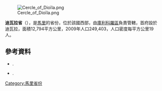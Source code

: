 [[Image:Cercle_of_Dioïla.png|right]]

'''迪瓦拉省'''（{{lang-fr|Cercle de Dioïla}}），是[[馬里|馬里]]的省份，位於該國西部，由[[庫利科羅區|庫利科羅區]]負責管轄，首府設於迪瓦拉，面積12,794平方公里，2009年人口249,403，人口密度每平方公里19人。

==參考資料==
*{{citation | title=Synthèsis des Plans de Securité Alimentaire des Communes du Cercle Dioïla 2008-2012 | publisher=Commissariat à la Sécurité Alimentaire, République du Mali, USAID-Mali | year=2008 | url=http://www.aec.msu.edu/fs2/mali_fd_strtgy/plans/koulikoro/dioila/PSA_synt_cercle_dioila.pdf | language=fr | deadurl=yes | archiveurl=https://web.archive.org/web/20110726135028/http://www.aec.msu.edu/fs2/mali_fd_strtgy/plans/koulikoro/dioila/PSA_synt_cercle_dioila.pdf | archivedate=2011-07-26 }}.
*{{citation | url=http://instat.gov.ml/documentation/koulikoro.pdf | publisher=République de Mali: Institut National de la Statistique | title=Resultats Provisoires RGPH 2009 (Région de Koulikoro) | language=fr | accessdate=2015-07-10 | archive-date=2011-07-22 | archive-url=https://web.archive.org/web/20110722215741/http://instat.gov.ml/documentation/koulikoro.pdf | dead-url=no }}.

{{coord|12.490|N|6.789|W|type:adm1st|display=title}}

{{庫利科羅區}}

[[Category:馬里省份|Category:馬里省份]]


{{Mali-geo-stub}}
